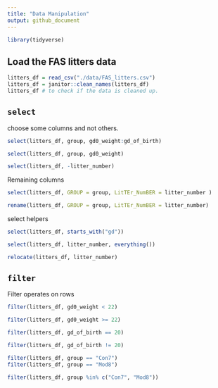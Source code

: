 ```yaml
---
title: "Data Manipulation"
output: github_document
---
```


```r
library(tidyverse)
```

## Load the FAS litters data 

```r
litters_df = read_csv("./data/FAS_litters.csv")
litters_df = janitor::clean_names(litters_df)
litters_df # to check if the data is cleaned up. 
```

## `select`

choose some columns and not others.

```r
select(litters_df, group, gd0_weight:gd_of_birth)
```

```r
select(litters_df, group, gd0_weight)
```

```r
select(litters_df, -litter_number)
```

Remaining columns 

```r
select(litters_df, GROUP = group, LitTEr_NumBER = litter_number )
```

```r
rename(litters_df, GROUP = group, LitTEr_NumBER = litter_number)
```

select helpers 

```r
select(litters_df, starts_with("gd"))
```

```r
select(litters_df, litter_number, everything())
```

```r
relocate(litters_df, litter_number)
```

## `filter` 
Filter operates on rows 

```r
filter(litters_df, gd0_weight < 22)
```

```r
filter(litters_df, gd0_weight >= 22)
```

```r
filter(litters_df, gd_of_birth == 20)
```

```r
filter(litters_df, gd_of_birth != 20)
```

```r
filter(litters_df, group == "Con7")
filter(litters_df, group == "Mod8")
```

```r
filter(litters_df, group %in% c("Con7", "Mod8"))
```




